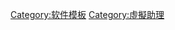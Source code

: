 {{Navbox
| name      = 虛擬助理
| title     = [[虛擬助理]]
| listclass = hlist

| group1 = 活躍
| list1 = 
*[[阿里精灵]]
*[[Amazon Alexa|Alexa]]
*{{tsl|en|Alice (virtual assistant)||Alice}}
*[[Bixby]]
**{{tsl|en|Viv_(software)||Viv}}
*[[BlackBerry 10|BlackBerry Assistant]]
*{{tsl|en|Braina}}
*{{tsl|en|Celia_(virtual_assistant)||Celia}}
*{{tsl|en|Clova_(virtual_assistant)||Clova}}
*[[Cortana]]
**[[小冰]]
*[[Google Assistant]]
*[[Google Now]]
*{{tsl|en|Maluuba}}
*[[Mycroft]]
*[[Siri]]
*{{tsl|en|Voice Mate}}
* [[沃森 (人工智能程序)|沃森]]
* [[小愛同學]]
* [[小度]]

| group2 = 停止
| list2 =
* [[S Voice]]
* {{tsl|en|M_(virtual_assistant)||M}}
* {{tsl|en|Microsoft Agent}}
* [[Microsoft Bob]]
* {{tsl|en|Microsoft Voice Command}}
* {{tsl|en|Ms. Dewey}}
* {{tsl|en|Mya (program)|Mya}}
* [[Office助手]]
* {{tsl|en|Tafiti}}
* {{tsl|en|Vlingo}}

| group3 = 虛構
| list3 =
* [[HAL 9000]]
* [[艾德恩·贾维斯|J.A.R.V.I.S.]]
* [[Friday]]
}}<noinclude>
[[Category:软件模板]]
[[Category:虛擬助理]]
</noinclude>